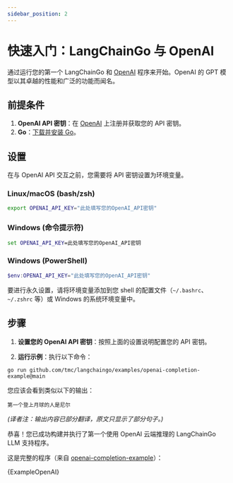 ```yaml
---
sidebar_position: 2
---
```



# 快速入门：LangChainGo 与 OpenAI

通过运行您的第一个 LangChainGo 和 [OpenAI](https://openai.com/) 程序来开始。OpenAI 的 GPT 模型以其卓越的性能和广泛的功能而闻名。

## 前提条件

1.  **OpenAI API 密钥**：在 [OpenAI](https://openai.com/) 上注册并获取您的 API 密钥。
2.  **Go**：[下载并安装 Go](https://go.dev/doc/install)。

## 设置

在与 OpenAI API 交互之前，您需要将 API 密钥设置为环境变量。

### Linux/macOS (bash/zsh)
```bash
export OPENAI_API_KEY="此处填写您的OpenAI_API密钥"
```

### Windows (命令提示符)
```cmd
set OPENAI_API_KEY=此处填写您的OpenAI_API密钥
```

### Windows (PowerShell)
```powershell
$env:OPENAI_API_KEY="此处填写您的OpenAI_API密钥"
```

要进行永久设置，请将环境变量添加到您 shell 的配置文件（`~/.bashrc`、`~/.zshrc` 等）或 Windows 的系统环境变量中。

## 步骤

1.  **设置您的 OpenAI API 密钥**：按照上面的设置说明配置您的 API 密钥。

2.  **运行示例**：执行以下命令：

```shell
go run github.com/tmc/langchaingo/examples/openai-completion-example@main
```

您应该会看到类似以下的输出：

```shell
第一个登上月球的人是尼尔
```
*(译者注：输出内容已部分翻译，原文只显示了部分句子。)*

恭喜！您已成功构建并执行了第一个使用 OpenAI 云端推理的 LangChainGo LLM 支持程序。


这是完整的程序（来自 [openai-completion-example](https://github.com/tmc/langchaingo/blob/main/examples/openai-completion-example/openai_completion_example.go)）：

<CodeBlock language="go">{ExampleOpenAI}</CodeBlock>
